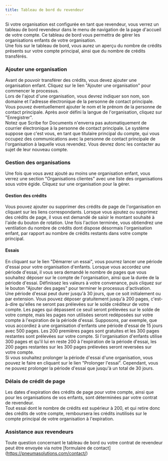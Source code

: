 ```yaml
---
title: Tableau de bord du revendeur
---
```



Si votre organisation est configurée en tant que revendeur, vous verrez un tableau de bord revendeur dans le menu de navigation de la page d'accueil de votre compte. Ce tableau de bord vous permettra de gérer les organisations enfants de votre organisation.  
Une fois sur le tableau de bord, vous aurez un aperçu du nombre de crédits présents sur votre compte principal, ainsi que du nombre de crédits transférés.

### Ajouter une organisation

Avant de pouvoir transférer des crédits, vous devez ajouter une organisation enfant. Cliquez sur le lien "Ajouter une organisation" pour commencer le processus.  
Lors de l'ajout d'une organisation, vous devrez indiquer son nom, son domaine et l'adresse électronique de la personne de contact principale. Vous pouvez éventuellement ajouter le nom et le prénom de la personne de contact principale. Après avoir défini la langue de l'organisation, cliquez sur "Enregistrer".  
Notez que Scribe for Documents n'enverra pas automatiquement de courrier électronique à la personne de contact principale. Le système suppose que c'est vous, en tant que titulaire principal du compte, qui vous occupez des communications avec la personne de contact principale de l'organisation à laquelle vous revendez. Vous devrez donc les contacter au sujet de leur nouveau compte.

### Gestion des organisations

Une fois que vous avez ajouté au moins une organisation enfant, vous verrez une section "Organisations clientes" avec une liste des organisations sous votre égide. Cliquez sur une organisation pour la gérer.   

#### Gestion des crédits

Vous pouvez ajouter ou supprimer des crédits de page de l'organisation en cliquant sur les liens correspondants. Lorsque vous ajoutez ou supprimez des crédits de page, il vous est demandé de saisir le montant souhaité à l'aide du bouton de rotation. Une fois l'action terminée, vous obtiendrez une ventilation du nombre de crédits dont dispose désormais l'organisation enfant, par rapport au nombre de crédits restants dans votre compte principal.  

#### Essais

En cliquant sur le lien "Démarrer un essai", vous pourrez lancer une période d'essai pour votre organisation d'enfants. Lorsque vous accordez une période d'essai, il vous sera demandé le nombre de pages que vous souhaitez déposer sur le compte de l'organisation, ainsi que la durée de la période d'essai. Définissez les valeurs à votre convenance, puis cliquez sur le bouton "Ajouter des pages" pour terminer le processus d'activation.  
Une période d'essai peut durer jusqu'à 30 jours, que ce soit initialement ou par extension. Vous pouvez déposer gratuitement jusqu'à 200 pages, c'est-à-dire qu'elles ne seront pas prélevées sur le solde créditeur de votre compte. Les pages qui dépassent ce seuil seront prélevées sur le solde de votre compte, mais les pages non utilisées seront redéposées sur votre compte à l'expiration de la période d'essai. Supposons, par exemple, que vous accordiez à une organisation d'enfants une période d'essai de 15 jours avec 500 pages. Les 200 premières pages sont gratuites et les 300 pages restantes sont prélevées sur votre compte. Si l'organisation d'enfants utilise 300 pages et qu'il lui en reste 200 à l'expiration de la période d'essai, les 200 pages restantes sur les 300 pages prélevées seront reversées sur votre compte.  
Si vous souhaitez prolonger la période d'essai d'une organisation, vous pouvez le faire en cliquant sur le lien "Prolonger l'essai". Cependant, vous ne pouvez prolonger la période d'essai que jusqu'à un total de 30 jours.

### Délais de crédit de page

Les dates d'expiration des crédits de page pour votre compte, ainsi que pour les organisations de vos enfants, sont déterminées par votre contrat de revendeur.  
Tout essai dont le nombre de crédits est supérieur à 200, et qui retire donc des crédits de votre compte, remboursera les crédits inutilisés sur le compte principal de votre organisation à l'expiration.

### Assistance aux revendeurs

Toute question concernant le tableau de bord ou votre contrat de revendeur peut être envoyée via notre [formulaire de contact] (https://pneumasolutions.com/contact/)